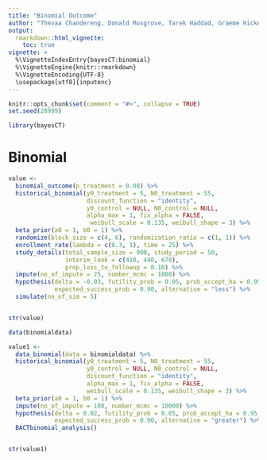 ```yaml
---
title: "Binomial Outcome"
author: "Thevaa Chandereng, Donald Musgrove, Tarek Haddad, Graeme Hickey, Timothy Hanson, Theodore Lystig"
output: 
  rmarkdown::html_vignette:
    toc: true
vignette: >
  %\VignetteIndexEntry{bayesCT:binomial}
  %\VignetteEngine{knitr::rmarkdown}
  %\VignetteEncoding{UTF-8}
  \usepackage[utf8]{inputenc}
---
```



```r
knitr::opts_chunk$set(comment = "#>", collapse = TRUE)
set.seed(28999)
```

```r
library(bayesCT)
```




# Binomial

```r

value <-
  binomial_outcome(p_treatment = 0.08) %>%
  historical_binomial(y0_treatment = 5, N0_treatment = 55,
                      discount_function = "identity", 
                      y0_control = NULL, N0_control = NULL, 
                      alpha_max = 1, fix_alpha = FALSE, 
                       weibull_scale = 0.135, weibull_shape = 3) %>%
  beta_prior(a0 = 1, b0 = 1) %>%
  randomize(block_size = c(4, 6), randomization_ratio = c(1, 1)) %>%
  enrollment_rate(lambda = c(0.3, 1), time = 25) %>%
  study_details(total_sample_size = 900, study_period = 50,
                interim_look = c(410, 440, 670),
                prop_loss_to_followup = 0.10) %>%
  impute(no_of_impute = 25, number_mcmc = 1000) %>%
  hypothesis(delta = -0.03, futility_prob = 0.05, prob_accept_ha = 0.95, 
             expected_success_prob = 0.90, alternative = "less") %>%
  simulate(no_of_sim = 5)


str(value)

```



```r
data(binomialdata)

value1 <-
  data_binomial(data = binomialdata) %>%
  historical_binomial(y0_treatment = 5, N0_treatment = 55,
                      y0_control = NULL, N0_control = NULL,
                      discount_function = "identity", 
                      alpha_max = 1, fix_alpha = FALSE, 
                      weibull_scale = 0.135, weibull_shape = 3) %>%
  beta_prior(a0 = 1, b0 = 1) %>%
  impute(no_of_impute = 100, number_mcmc = 10000) %>%
  hypothesis(delta = 0.02, futility_prob = 0.05, prob_accept_ha = 0.95, 
             expected_success_prob = 0.90, alternative = "greater") %>%
  BACTbinomial_analysis()


str(value1)

```

